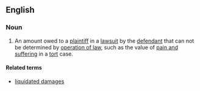 ==English==
===Noun===
{{en-noun|sg=[[unliquidated]] [[damages]]|-}}
# {{legal}} An amount owed to a [[plaintiff]] in a [[lawsuit]] by the [[defendant]] that can not be determined by [[operation of law]], such as the value of [[pain and suffering]] in a [[tort]] case.

====Related terms====
*[[liquidated damages]]